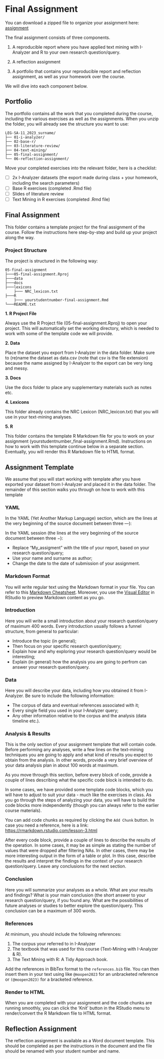 # Final Assignment {.unnumbered}

You can download a zipped file to organize your assignment here: [assignment](https://raw.githubusercontent.com/UtrechtUniversity/workshop-text-mining-rsa/main/assignment.zip)

The final assignment consists of three components.

1. A reproducible report where you have applied text mining with I-Analyzer and R to your own research question/query.

2. A reflection assignment

3. A portfolio that contains your reproducible report and reflection assignment, as well as your homework over the course.

We will dive into each component below.

## Portfolio

The portfolio contains all the work that you completed during the course, including the various exercises as well as the assignments. When you unzip the folder, you will already see the structure you want to use: 

```
LEG-SA-11_2023_surname/
├── 01-i-analyzer/
├── 02-base-r/
├── 03-literature-review/
├── 04-text-mining/
├── 05-final-assignment/
└── 06-reflection-assignment/
```
Move your completed exercises into the relevant folder, here is a checklist:

- [ ] 2x I-Analyzer datasets (the export made during class + your homework, including the search parameters)
- [ ] Base R exercises (completed .Rmd file)
- [ ] Slides of literature review
- [ ] Text Mining in R exercises (completed .Rmd file)

## Final Assignment

This folder contains a template project for the final assignment of the course. Follow the instructions here step-by-step and build up your project along the way.

### Project Structure

The project is structured in the following way:

```
05-final-assignment
├───05-final-assignment.Rproj
├───data
├───docs
├───lexicons
    ├─── NRC_lexicon.txt  
├───R
    ├─── yourstudentnumber-final-assignment.Rmd
└───README.txt
```

**1. R Project File**

Always use the R Project file (05-final-assignment.Rproj) to open your project. This will automatically set the working directory, which is needed to work with some of the template code we will provide.

**2. Data**

Place the dataset you export from I-Analyzer in the data folder. Make sure to (re)name the dataset as data.csv (note that csv is the file extension) because the name assigned by I-Analyzer to the export can be very long and messy. 

**3. Docs**

Use the docs folder to place any supplementary materials such as notes etc.

**4. Lexicons**

This folder already contains the NRC Lexicon (NRC_lexicon.txt) that you will use in your text-mining analyses.

**5. R**

This folder contains the template R Markdown file for you to work on your assignment (yourstudentnumber_final-assignment.Rmd). Instructions on how to work with this template continue below in a separate section. Eventually, you will render this R Markdown file to HTML format.

## Assignment Template

We assume that you will start working with template after you have exported your dataset from I-Analyzer and placed it in the data folder. The remainder of this section walks you through on how to work with this template

### YAML

In the YAML (Yet Another Markup Language) section, which are the lines at the very beginning of the source document between three ---):

In the YAML session (the lines at the very beginning of the source document between three $-$):

-   Replace "My_assigment" with the title of your report, based on your research question/query;
-   Use your name and surname as author;
-   Change the date to the date of submission of your assignment.

### Markdown Format

You will write regular text using the Markdown format in your file. You can refer to this [Markdown Cheatsheet](https://www.markdownguide.org/cheat-sheet/). Moreover, you use the [Visual Editor](https://rstudio.github.io/visual-markdown-editing/) in RStudio to preview Markdown content as you go.

### Introduction

Here you will write a small introduction about your research question/query of maximum 400 words. Every introduction usually follows a funnel structure, from general to particular:

-   Introduce the topic (in general);
-   Then focus on your specific research question/query;
-   Explain how and why exploring your research question/query would be interesting;
-   Explain (in general) how the analysis you are going to perfrom can answer your research question/query.

### Data 

Here you will describe your data, including how you obtained it from I-Analyzer. Be sure to include the following information:

-   The corpus of data and eventual references associated with it;
-   Every single field you used in your I-Analyzer query; 
-   Any other information relative to the corpus and the analysis (data timeline etc.).

### Analysis & Results

This is the only section of your assignment template that will contain code. Before performing any analyses, write a few lines on the text-mining techniques you are going to apply and what kind of results you expect to obtain from the analysis. In other words, provide a very brief overview of your data analysis plan in about 100 words at maximum. 

As you move through this section, before every block of code, provide a couple of lines describing what the specific code block is intended to do. 

In some cases, we have provided some template code blocks, which you will have to adjust to suit your data - much like the exercises in class. As you go through the steps of analyzing your data, you will have to build the code blocks more independently (though you can always refer to the earlier course materials).

You can add code chunks as required by clicking the `Add Chunk` button. In case you need a reference, here is a link: [https://rmarkdown.rstudio.com/lesson-3.html](https://rmarkdown.rstudio.com/lesson-3.html)

After every code block, provide a couple of lines to describe the results of the operation. In some cases, it may be as simple as stating the number of values that were dropped after filtering NAs. In other cases, there may be more interesting output in the form of a table or plot. In this case, describe the results and interpret the findings in the context of your research question/query. Leave any conclusions for the next section. 

### Conclusion

Here you will summarize your analyses as a whole. What are your results and findings? What is your main conclusion (the short answer to your research question/query, if you found any. What are the possibilities of future analyses or studies to better explore the question/query. This conclusion can be a maximum of 300 words.

### References

At minimum, you should include the following references:

1. The corpus your referred to in I-Analyzer
2. The textbook that was used for this course (Text-Mining with I-Analyzer & R).
3. The Text Mining with R: A Tidy Approach book.

Add the references in BibTex format to the `references.bib` file. You can then insert them in your text using like `@moopen2023` for an unbracketed reference or `(@moopen2023)` for a bracketed reference. 

### Render to HTML

When you are completed with your assignment and the code chunks are running smoothly, you can click the 'Knit' button in the RStudio menu to render/convert the R Markdown file to HTML format.

## Reflection Assignment

The reflection assignment is available as a Word document template. This should be completed as per the instructions in the document and the file should be renamed with your student number and name. 




